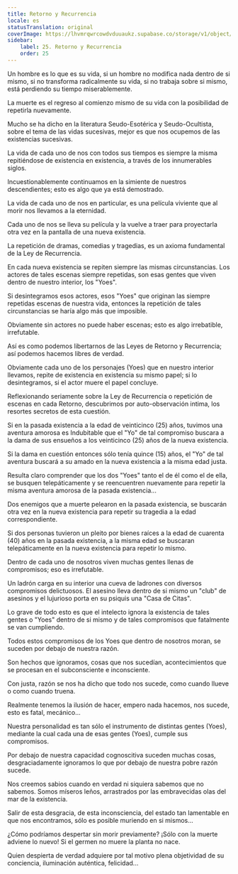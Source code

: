 ```yaml
---
title: Retorno y Recurrencia
locale: es
statusTranslation: original
coverImage: https://lhvmrqwrcowdvduuaukz.supabase.co/storage/v1/object/public/strapi-uploads/small_cover-tratado-de-psicologia-revolucionaria.webp-5e15e1cec4e0ebebcde5d7fc7565d8fd.webp
sidebar:
    label: 25. Retorno y Recurrencia
    order: 25
---
```

Un hombre es lo que es su vida, si un hombre no modifica nada dentro de si mismo, si no transforma radicalmente su vida, si no trabaja sobre si mismo, está perdiendo su tiempo miserablemente.

La muerte es el regreso al comienzo mismo de su vida con la posibilidad de repetirla nuevamente.

Mucho se ha dicho en la literatura Seudo-Esotérica y Seudo-Ocultista, sobre el tema de las vidas sucesivas, mejor es que nos ocupemos de las existencias sucesivas.

La vida de cada uno de nos con todos sus tiempos es siempre la misma repitiéndose de existencia en existencia, a través de los innumerables siglos.

Incuestionablemente continuamos en la simiente de nuestros descendientes; esto es algo que ya está demostrado.

La vida de cada uno de nos en particular, es una película viviente que al morir nos llevamos a la eternidad.

Cada uno de nos se lleva su película y la vuelve a traer para proyectarla otra vez en la pantalla de una nueva existencia.

La repetición de dramas, comedias y tragedias, es un axioma fundamental de la Ley de Recurrencia.

En cada nueva existencia se repiten siempre las mismas circunstancias. Los actores de tales escenas siempre repetidas, son esas gentes que viven dentro de nuestro interior, los "Yoes".

Si desintegramos esos actores, esos "Yoes" que originan las siempre repetidas escenas de nuestra vida, entonces la repetición de tales circunstancias se haría algo más que imposible.

Obviamente sin actores no puede haber escenas; esto es algo irrebatible, irrefutable.

Así es como podemos libertarnos de las Leyes de Retorno y Recurrencia; así podemos hacemos libres de verdad.

Obviamente cada uno de los personajes (Yoes) que en nuestro interior llevamos, repite de existencia en existencia su mismo papel; si lo desintegramos, si el actor muere el papel concluye.

Reflexionando seriamente sobre la Ley de Recurrencia o repetición de escenas en cada Retorno, descubrimos por auto-observación intima, los resortes secretos de esta cuestión.

Si en la pasada existencia a la edad de veinticinco (25) años, tuvimos una aventura amorosa es Indubitable que el "Yo" de tal compromiso buscara a la dama de sus ensueños a los veinticinco (25) años de la nueva existencia.

Si la dama en cuestión entonces sólo tenía quince (15) años, el "Yo" de tal aventura buscará a su amado en la nueva existencia a la misma edad justa.

Resulta claro comprender que los dos "Yoes" tanto el de él como el de ella, se busquen telepáticamente y se reencuentren nuevamente para repetir la misma aventura amorosa de la pasada existencia...

Dos enemigos que a muerte pelearon en la pasada existencia, se buscarán otra vez en la nueva existencia para repetir su tragedia a la edad correspondiente.

Si dos personas tuvieron un pleito por bienes raíces a la edad de cuarenta (40) años en la pasada existencia, a la misma edad se buscaran telepáticamente en la nueva existencia para repetir lo mismo.

Dentro de cada uno de nosotros viven muchas gentes llenas de compromisos; eso es irrefutable.

Un ladrón carga en su interior una cueva de ladrones con diversos compromisos delictuosos. El asesino lleva dentro de si mismo un "club" de asesinos y el lujurioso porta en su psiquis una "Casa de Citas".

Lo grave de todo esto es que el intelecto ignora la existencia de tales gentes o "Yoes" dentro de si mismo y de tales compromisos que fatalmente se van cumpliendo.

Todos estos compromisos de los Yoes que dentro de nosotros moran, se suceden por debajo de nuestra razón.

Son hechos que ignoramos, cosas que nos sucedían, acontecimientos que se procesan en el subconsciente e inconsciente.

Con justa, razón se nos ha dicho que todo nos sucede, como cuando llueve o como cuando truena.

Realmente tenemos la ilusión de hacer, empero nada hacemos, nos sucede, esto es fatal, mecánico...

Nuestra personalidad es tan sólo el instrumento de distintas gentes (Yoes), mediante la cual cada una de esas gentes (Yoes), cumple sus compromisos.

Por debajo de nuestra capacidad cognoscitiva suceden muchas cosas, desgraciadamente ignoramos lo que por debajo de nuestra pobre razón sucede.

Nos creemos sabios cuando en verdad ni siquiera sabemos que no sabemos. Somos míseros leños, arrastrados por las embravecidas olas del mar de la existencia.

Salir de esta desgracia, de esta inconsciencia, del estado tan lamentable en que nos encontramos, sólo es posible muriendo en si mismos...

¿Cómo podríamos despertar sin morir previamente? ¡Sólo con la muerte adviene lo nuevo! Si el germen no muere la planta no nace.

Quien despierta de verdad adquiere por tal motivo plena objetividad de su conciencia, iluminación auténtica, felicidad...
